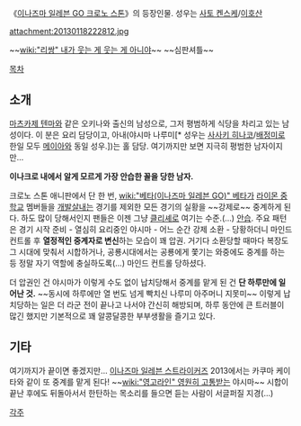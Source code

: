 {{{+1 矢嶋 陽介 | Yōsuke Yashima}}}

《[[이나즈마 일레븐 GO 크로노 스톤]]》의 등장인물. 성우는 [[사토 켄스케]]/[[이호산]]

attachment:20130118222812.jpg

~~[[wiki:"리쌍" 내가 웃는 게 웃는 게 아니야]]~~ ~~심판셔틀~~

[[목차]]

== 소개 ==
[[마츠카제 텐마]]와 같은 오키나와 출신의 남성으로, 그저 평범하게 식당을 차리고 있는 남성이다. 이 분은 요리 담당이고, 아내(야시마 나루미[* 성우는 [[사사키 히나코]]/[[배정미]]로 한일 모두 [[메이아]]와 동일 성우.])는 홀 담당. 여기까지만 보면 지극히 평범한 남자이지만…

'''이나크로 내에서 알게 모르게 가장 안습한 꼴을 당한 남자.'''

크로노 스톤 애니판에서 단 한 번, [[wiki:"베타(이나즈마 일레븐 GO)" 베타]]가 [[라이몬 중학교]] 멤버들을 [[개발살]]내는 경기를 제외한 모든 경기의 실황을 ~~강제로~~ 중계하게 된다. 하도 많이 당해서인지 팬들은 이젠 그냥 [[클리셰]]로 여기는 수준.(…) [[안습]]. 주요 패턴은 경기 시작 준비 - 열심히 요리중인 야시마 - 어느 순간 강제 소환 - 당황하더니 마인드 컨트롤 후 '''열정적인 중계자로 변신'''하는 모습이 꽤 압권. 거기다 소환당할 때마다 복장도 그 시대에 맞춰서 시합하거나, 공룡시대에서는 공룡에게 쫓기는 와중에도 중계를 하는 등 정말 자기 역할에 충실하도록(…) 마인드 컨트롤 당하셨다.

더 압권인 건 야시마가 이렇게 수도 없이 납치당해서 중계를 맡게 된 건 '''단 하루만에 일어난 것.''' ~~동시에 하루에만 열 번도 넘게 빡치신 나루미 아주머니 지못미~~ 이렇게 납치당하는 일은 더 라군 전이 끝나고 나서야 간신히 해방되며, 하루 동안에 큰 트러블이 많긴 했지만 기본적으로 꽤 알콩달콩한 부부생활을 즐기고 있다.

== 기타 ==
여기까지가 끝이면 좋겠지만… [[이나즈마 일레븐 스트라이커즈]] 2013에서는 카쿠마 케이타와 같이 또 중계를 맡게 된다! ~~[[wiki:"영고라인" 영원히 고통받는]] 야시마~~ 시합이 끝난 후에도 뒤돌아서서 한탄하는 목소리를 들으면 듣는 사람이 서글퍼질 지경(…)

[[각주]]
